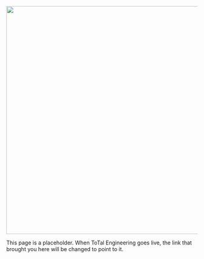 ![](graphics/ToTaL_Eng_Logo.png){fig-alt="Chalkboard with BuffaloBadger's ToTaL Engineering written on it" fig-align="center" width="600"}

This page is a placeholder. When ToTal Engineering goes live, the link that brought you here will be changed to point to it.



